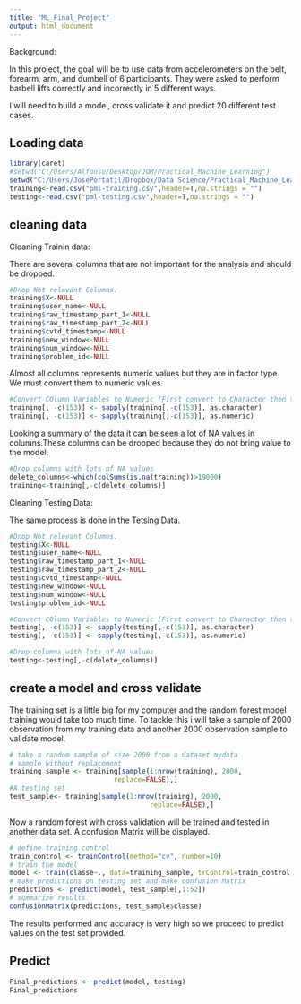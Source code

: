 ```yaml
---
title: "ML_Final_Project"
output: html_document
---
```

Background: 

In this project, the goal will be to use data from accelerometers on the belt, forearm, arm, and dumbell of 6 participants. They were asked to perform barbell lifts correctly and incorrectly in 5 different ways.

I will need to build a model, cross validate it and predict 20 different test cases.

Loading data 
---
```r
library(caret)
#setwd("C:/Users/Alfonso/Desktop/JOM/Practical_Machine_Learning")
setwd("C:/Users/JosePortatil/Dropbox/Data Science/Practical_Machine_Learning")
training<-read.csv("pml-training.csv",header=T,na.strings = "")
testing<-read.csv("pml-testing.csv",header=T,na.strings = "")
```


cleaning data
---

Cleaning Trainin data: 

There are several columns that are not important for the analysis and should be dropped. 

```r
#Drop Not relevant Columns. 
training$X<-NULL
training$user_name<-NULL 
training$raw_timestamp_part_1<-NULL
training$raw_timestamp_part_2<-NULL
training$cvtd_timestamp<-NULL
training$new_window<-NULL
training$num_window<-NULL
training$problem_id<-NULL
```

Almost all columns represents numeric values but they are in factor type. 
We must convert them to numeric values. 
```r
#Convert COlumn Variables to Numeric [First convert to Character then to Numeric]
training[, -c(153)] <- sapply(training[,-c(153)], as.character)
training[, -c(153)] <- sapply(training[,-c(153)], as.numeric)
```

Looking a summary of the data it can be seen a lot of NA values in columns.These columns can be dropped because they do not bring value to the model. 

```r
#Drop columns with lots of NA values 
delete_columns<-which(colSums(is.na(training))>19000)
training<-training[,-c(delete_columns)]
```

Cleaning Testing Data: 

The same process is done in the Tetsing Data. 

```r
#Drop Not relevant Columns. 
testing$X<-NULL
testing$user_name<-NULL 
testing$raw_timestamp_part_1<-NULL
testing$raw_timestamp_part_2<-NULL
testing$cvtd_timestamp<-NULL
testing$new_window<-NULL
testing$num_window<-NULL
testing$problem_id<-NULL

#Convert COlumn Variables to Numeric [First convert to Character then to Numeric]
testing[, -c(153)] <- sapply(testing[,-c(153)], as.character)
testing[, -c(153)] <- sapply(testing[,-c(153)], as.numeric)

#Drop columns with lots of NA values 
testing<-testing[,-c(delete_columns)]
```

create a model and cross validate
---

The training set is a little big for my computer and the random forest model training would take too much time. To tackle this i will take a sample of 2000 observation from my training data  and another 2000 observation sample to validate model. 

```r
# take a random sample of size 2000 from a dataset mydata 
# sample without replacement
training_sample <- training[sample(1:nrow(training), 2000,
                          replace=FALSE),]
#A testing set 
test_sample<- training[sample(1:nrow(training), 2000,
                                   replace=FALSE),]
```


Now a random forest with cross validation will be  trained and tested in another data set. A confusion Matrix will be displayed.

```r
# define training control
train_control <- trainControl(method="cv", number=10)
# train the model 
model <- train(classe~., data=training_sample, trControl=train_control, method="rf")
# make predictions on testing set and make confusion Matrix
predictions <- predict(model, test_sample[,1:52])
# summarize results
confusionMatrix(predictions, test_sample$classe)
```

The results performed and accuracy is very high so we proceed to predict values on the test set provided. 

Predict 
---

```r
Final_predictions <- predict(model, testing)
Final_predictions
```



